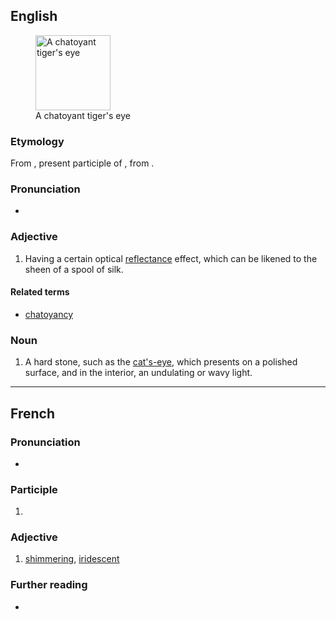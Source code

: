 ==English==
{{wikipedia|chatoyancy}}
[[Image:Tigers-Eye.jpg|thumb|120px|right|A chatoyant tiger's eye]]

===Etymology===
From {{etyl|fr|en}} {{m|fr|chatoyant}}, present participle of {{m|fr|chatoyer||to iridesce, like a cat's eye}}, from {{m|fr|chat||cat|pos=because of the reflective qualities of a cat's eye}}.

===Pronunciation===
* {{a|US}} {{IPA|en|/ʃəˈtɔɪənt/}}

===Adjective===
{{en-adj}}

# {{lb|en|jewelry}} Having a certain optical [[reflectance]] effect, which can be likened to the sheen of a spool of silk.

====Related terms====
* [[chatoyancy]]

===Noun===
{{en-noun}}

# {{lb|en|mineral}} A hard stone, such as the [[cat's-eye]], which presents on a polished surface, and in the interior, an undulating or wavy light.

----

==French==

===Pronunciation===
* {{fr-IPA|pos=vnv}}

===Participle===
{{head|fr|present participle}}

# {{present participle of|fr|chatoyer}}

===Adjective===
{{fr-adj}}

# [[shimmering]], [[iridescent]]

===Further reading===
* {{R:TLFi}}